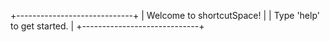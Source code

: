 +-----------------------------+
| Welcome to shortcutSpace!   |
| Type 'help' to get started. |
+-----------------------------+